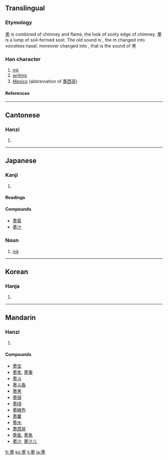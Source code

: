==Translingual==
===Etymology===
[[黑]] is combined of chimney and flame, the look of sooty edge of chimney. 墨 is a lump of soil-formed soot. The old sound is {{IPAchar|/ mək /}}, the m changed into voiceless nasal, moreover changed into {{IPAchar|/ hək /}}, that is the sound of 黑

===Han character===
{{Han char|rn=32|rad=土|as=11|sn=15|four=6010<sub>4</sub>|canj=田土火土 (WGFG)}}
# [[ink]]
# [[writing]]
# [[Mexico]] (abbreviation of [[墨西哥]])

====References====
{{Han ref|kx=0238.400|dkj=05469|dj=0478.020|hdz=10487.030|uh=58A8|ud=22696|bh=BEA5|bd=48805}}

----
==Cantonese==
===Hanzi===
{{yue-hanzi|jyut=|y=mak6}}
# {{defn|Cantonese}}
----
==Japanese==
===Kanji===
{{ja-kanji|grade=c|rs=土11}}
# {{defn|Japanese}} 
====Readings====
{{ja-readings|on=[[ぼく]] (boku), [[もく]] (moku)|kun=[[すみ]] (sumi)}}

====Compounds====
*[[墨客]]
*[[墨汁]]

===Noun===
{{ja-noun|k|hira=すみ|rom=sumi}}
#[[ink]]
----

==Korean==
===Hanja===
{{ko-hanja|hangeul=묵|rv=muk|mr=muk}}
# {{defn|Korean}}
----
==Mandarin==
===Hanzi===
{{cmn-hanzi|pin=[[dūn]] ([[dun1]]), [[mò]] ([[mo4]])|wg=tun<sup>1</sup>, mo<sup>4</sup>}}
# {{defn|Mandarin}}

====Compounds====
*[[墨宝]]
*[[墨笔]], [[墨筆]]
*[[墨斗]]
*[[墨斗鱼]]
*[[墨黑]]
*[[墨镜]]
*[[墨绿]]
*[[墨綠色]]
*[[墨囊]]
*[[墨水]]
*[[墨西哥]]
*[[墨鱼]], [[墨魚]]
*[[墨汁]], [[墨汁儿]]

[[fr:墨]]
[[ko:墨]]
[[li:墨]]
[[ja:墨]]